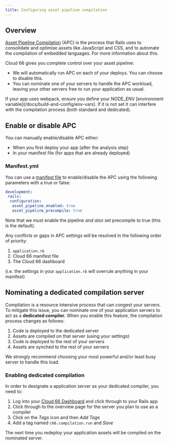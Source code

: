 ```yaml
---
title: Configuring asset pipeline compilation
---
```


## Overview

[Asset Pipeline Compilation](https://guides.rubyonrails.org/asset_pipeline/) (APC) is the process that Rails uses to consolidate and optimise assets like JavaScript and CSS, and to automate the compilation of embedded languages. For more information about this.

Cloud 66 gives you complete control over your asset pipeline: 

- We will automatically run APC on each of your deploys. You can choose to disable this.
- You can nominate one of your servers to handle the APC workload, leaving your other servers free to run your application as usual.

<Callout type="warning" title="webpack requires NODE_ENV">
If your app uses webpack, ensure you define your NODE_ENV [environment variable](/docs/build-and-config/env-vars). If it is not set it can interfere with the compilation process (both standard and dedicated).
</Callout>

## Enable or disable APC

You can manually enable/disable APC either:  

- When you first deploy your app (after the analysis step)
- In your manifest file (for apps that are already deployed)

### Manifest.yml

You can use a [manifest file](/docs/manifest/building-a-manifest-file#manifest-tutorial) to enable/disable the APC using the following parameters with a true or false:

```yaml
development:
 rails:
  configuration:
   asset_pipeline_enabled: true
   asset_pipeline_precompile: true
```

Note that we must enable the pipeline *and also* set precompile to true (this is the default).

Any conflicts or gaps in APC settings will be resolved in the following order of priority:

1. `application.rb`
2. Cloud 66 manifest file
3. The Cloud 66 dashboard

(i.e. the settings in your `application.rb` will overrule anything in your manifest)

## Nominating a dedicated compilation server

Compilation is a resource intensive process that can congest your servers. To mitigate this issue, you can nominate one of your application servers to act as a **dedicated compiler.** When you enable this feature, the compilation process changes as follows:

1. Code is deployed to the dedicated server 
2. Assets are compiled on that server (using your settings)
3. Code is deployed to the rest of your servers
4. Assets are synched to the rest of your servers

We strongly recommend choosing your most powerful and/or least busy server to handle this load. 

### Enabling dedicated compilation

In order to designate a application server as your dedicated compiler, you need to:

1. Log into your [Cloud 66 Dashboard](https://app.cloud66.com/) and click through to your Rails app
2. Click through to the overview page for the server you plan to use as a compiler
3. Click on the *Tags* icon and then *Add Tags*
4. Add a tag named `c66.compilation.run` and *Save*

The next time you redeploy your application assets will be compiled on the nominated server.